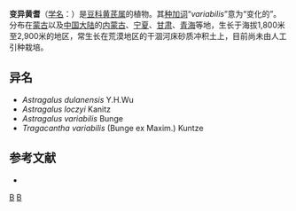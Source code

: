 {{Speciesbox
| image = Oxytropis halleri Atlas Alpenflora.jpg
| image caption = 变异黄耆
| genus = Astragalus
| species = variabilis
| authority = Bunge ex Maxim., 1877
}}

'''变异黄耆'''（[[学名|学名]]：{{lang|la|''Astragalus variabilis''}}）是[[豆科|豆科]][[黄芪属|黄芪属]]的植物。其[[种加词|种加词]]“''variabilis''”意为“变化的”。分布在[[蒙古|蒙古]]以及[[中国大陆|中国大陆]]的[[内蒙古|内蒙古]]、[[宁夏|宁夏]]、[[甘肃|甘肃]]、[[青海|青海]]等地，生长于海拔1,800米至2,900米的地区，常生长在荒漠地区的干涸河床砂质冲积土上，目前尚未由人工引种栽培。

== 异名 ==
* ''Astragalus dulanensis'' Y.H.Wu
* ''Astragalus loczyi'' Kanitz
* ''Astragalus variabilis'' Bunge
* ''Tragacantha variabilis'' (Bunge ex Maxim.) Kuntze

== 参考文献 ==
<div class="references-small">
* {{cite web| url =http://www.bioinfo.cn/db05/KmzwSpecies.php?action=view&id=15857| title =变异黄耆| work =《中国高等植物数据库全库》| publisher =中国科学院微生物研究所| author =昆明植物研究所| accessdate =2009-02-25| deadurl =yes| archiveurl =https://web.archive.org/web/20160305042457/http://www.bioinfo.cn/db05/KmzwSpecies.php?action=view&id=15857| archivedate =2016-03-05}}
</div>
{{Taxonbar|from=Q5660019}}

[[Category:黄芪属|B]]
[[Category:_1877年描述的植物|B]]


{{植物小作品}}